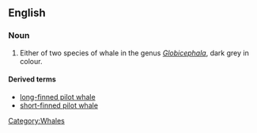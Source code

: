 ==English==
{{wikipedia|Pilot Whale}}

===Noun===
{{en-noun|sg=[[pilot]] [[whale]]}}

# Either of two species of whale in the genus ''[[Globicephala]]'', dark grey in colour. 

====Derived terms====
*[[long-finned pilot whale]]
*[[short-finned pilot whale]]

[[Category:Whales]]